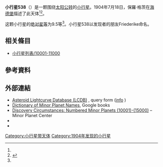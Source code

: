 {{Infobox planet
 | minorplanet     = yes
 | name            = 538 Friederike
 | background      = #D6D6D6
 | image = 
 | image_size      = 
 | caption         =
 | discovery_ref   =  <ref name="MPC-object" />
 | discoverer      = [[保羅·格茨|保羅·格茨]]
 | discovery_site  = [[海德堡|海德堡]]
 | discovered      = 1904年7月18日
 | mpc_name        = 538 Friederike
 | alt_names       = 538 Friederike
 | pronounced      = 
 | named_after     = <ref name="MPC-object" />
 | mp_category     = [[主帶小行星|主帶小行星]] <ref name="MPC-object" /><ref name="jpldata" />
 | orbit_ref       = <ref name="a">[http://ssd.jpl.nasa.gov/sbdb.cgi?sstr=538 538] {{Wayback|url=http://ssd.jpl.nasa.gov/sbdb.cgi?sstr=538 |date=20170125200720 }}，小行星數據庫瀏覽器（JPL Small-Body Database Browser）－[[美国国家航空航天局|美国国家航空航天局]]喷气推进实验室</ref>
 | epoch           = 2018-03-23.0（[[儒略日|JD]] 2458200.5）
 | uncertainty     = 0
 | observation_arc = 
 | aphelion = {{convert|3.695|AU|km|3|abbr=on|lk=out}}
 | perihelion      = {{convert|2.6240396|AU|km|3|abbr=on}}
 | semimajor       = 3.1595861
 | eccentricity    = 0.1694989
 | period          = 5.62[[儒略年|yr]]
 | mean_anomaly    = 20.67351[[度|°]]
 | mean_motion     = {{Deg2DMS|0.17549250|sup=ms}} / day
 | inclination     = 6.51953
 | asc_node        = 141.16949°
 | arg_peri        = 227.67314
 | mean_diameter   = 
 | rotation        = 
 | albedo          =
 | spectral_type   =
 | abs_magnitude   = 9.5<ref name="jpldata" />
}}
'''小行星538'''（{{lang-en|538 Friederike}}）是一颗围绕[[太阳|太阳]][[公转|公转]]的[[小行星|小行星]]。1904年7月18日，保羅·格茨在[[海德堡|海德堡]]描述了此天体<ref name="a" /><ref>{{cite news|title=小行星列表|url=http://cfa-www.harvard.edu/iau/lists/NumberedMPs.txt|accessdate=2018-10-19|newspaper=哈佛大学|archive-date=2008-05-17|archive-url=https://web.archive.org/web/20080517010638/http://cfa-www.harvard.edu/iau/lists/NumberedMPs.txt|dead-url=no}}</ref>。

这颗小行星的[[绝对星等|绝对星等]]为9.5等<ref name="a" />。小行星538以发现者的朋友Friederike命名。

== 相关條目 ==
*[[小行星列表/10001-11000|小行星列表/10001-11000]]

== 參考資料 ==
{{reflist|refs=

<ref name="jpldata">{{cite web
 |type         = 2018-01-26 last obs.
 |title        = JPL Small-Body Database Browser:538 Friederike-538 Friederike
 |url          = https://ssd.jpl.nasa.gov/sbdb.cgi?sstr=538
 |publisher    = [[Jet_Propulsion_Laboratory|Jet Propulsion Laboratory]]
 |accessdate   = 28 March 2018
 |archive-date = 2020-08-03
 |archive-url  = https://web.archive.org/web/20200803070119/https://ssd.jpl.nasa.gov/sbdb.cgi?sstr=538
 |dead-url     = no
}}</ref>

<ref name="MPC-object">{{cite web
  |title      = 538 Friederike
  |work      = Minor Planet Center
  |url      = https://www.minorplanetcenter.net/db_search/show_object?object_id=538
  |accessdate      = 28 March 2018
  |archive-date      = 2016-03-04
  |archive-url      = https://web.archive.org/web/20160304103946/http://minorplanetcenter.net/db_search/show_object?object_id=538
  |dead-url      = no
  }}</ref>

}}

==  外部連結 ==
* [http://www.minorplanet.info/PHP/lcdbsummaryquery.php Asteroid Lightcurve Database (LCDB)] {{Wayback|url=http://www.minorplanet.info/PHP/lcdbsummaryquery.php |date=20171210173955 }}, query form ([http://www.minorplanet.info/lightcurvedatabase.html info] {{Wayback|url=http://www.minorplanet.info/lightcurvedatabase.html |date=20171216050541 }})
* [https://books.google.com/books?id=aeAg1X7afOoC&pg Dictionary of Minor Planet Names], Google books
* [http://www.minorplanetcenter.net/iau/lists/NumberedMPs010001.html Discovery Circumstances: Numbered Minor Planets (10001)-(15000)] {{Wayback|url=http://www.minorplanetcenter.net/iau/lists/NumberedMPs010001.html |date=20180612162317 }} – Minor Planet Center
* {{AstDys|538}}
* {{JPL small body}}

{{Minor Planet Number|[[小行星537|小行星537]]|[[小行星539|小行星539]]}}
{{小天体}}

[[Category:小行星带天体|Category:小行星带天体]]
[[Category:1904年发现的小行星|Category:1904年发现的小行星]]